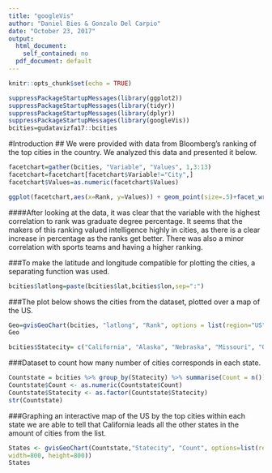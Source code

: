 ```yaml
---
title: "googleVis"
author: "Daniel Bies & Gonzalo Del Carpio"
date: "October 23, 2017"
output:
  html_document:
    self_contained: no
  pdf_document: default
---
```


```r
knitr::opts_chunk$set(echo = TRUE)
```

```r
suppressPackageStartupMessages(library(ggplot2))
suppressPackageStartupMessages(library(tidyr))
suppressPackageStartupMessages(library(dplyr))
suppressPackageStartupMessages(library(googleVis))
bcities=gudatavizfa17::bcities
```

#Introduction
## We were provided with data from Bloomberg's ranking of the top cities in the country. We analyzed this data and presented it below.

```r
facetchart=gather(bcities, "Variable", "Values", 1,3:13)
facetchart=facetchart[facetchart$Variable!="City",]
facetchart$Values=as.numeric(facetchart$Values)
```

```r
ggplot(facetchart,aes(x=Rank, y=Values)) + geom_point(size=.5)+facet_wrap(~Variable, scales = "free") + geom_smooth(method="lm") + labs(list(title= "Variable Correlation with City Rank", x="Rank", y="Variable"))
```



####After looking at the data, it was clear that the variable with the highest correlation to rank was graduate degree percentage. It seems that the makers of this ranking valued intelligence highly in cities, as there is a clear increase in percentage as the ranks get better. There was also a minor correlation with sports teams and having a higher ranking. 


###To make the latitude and longitude compatible for plotting the cities, a separating function was used.

```r
bcities$latlong=paste(bcities$lat,bcities$lon,sep=":")
```


###The plot below shows the cities from the dataset, plotted over a map of the US. 

```r
Geo=gvisGeoChart(bcities, "latlong", "Rank", options = list(region="US", dataMode= "markers",resolution= "provinces", width= 800, height=800, sizeAxis = '{minValue: 1,  maxSize: 3}'))
Geo
```



```r
bcities$Statecity= c("California", "Alaska", "Nebraska", "Missouri", "Ohio", "Virginia","Arizona", "Arizona", "Nevada", "Texas", "Virginia", "North Carolina", "Oklahoma", "Indiana", "Colorado", "Florida", "Nebraska", "California", "New York", "California", "Texas", "Maryland", "Illinois", "Washington", "Wisconsin", "Kentucky", "Pennsylvania", "Oklahoma", "Texas", "Ohio", "Ohio", "Hawaii", "North Carolina", "Wisconsin", "Georgia", "Kansas", "Lousiana", "Tennessee", "Minnesota", "Pennsylvania", "Minnesota", "California", "Texas", "New York", "Colorado", "Oregon", "Massachusetts", "District of Columbia", "Washington", "California")
```

###Dataset to count how many number of cities corresponds in each state.

```r
Countstate = bcities %>% group_by(Statecity) %>% summarise(Count = n())
Countstate$Count <- as.numeric(Countstate$Count)
Countstate$Statecity <- as.factor(Countstate$Statecity)
str(Countstate)
```

###Graphing an interactive map of the US by the top cities within each state we are able to tell that California leads all the other states in the amount of cities from the list.

```r
States <- gvisGeoChart(Countstate,"Statecity", "Count", options=list(region="US", displayMode="regions", resolution="provinces",
width=800, height=800))
States
```